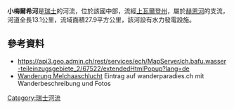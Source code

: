 {{Citecheck|time=now}}

{{Coord|46.83853|N|8.18410|E|display=title}}

'''小梅爾希河'''是[[瑞士|瑞士]]的河流，位於該國中部，流經[[上瓦爾登州|上瓦爾登州]]，屬於[[赫恩河|赫恩河]]的支流，河道全長13.1公里，流域面積27.9平方公里，該河設有水力發電設施。

==參考資料==
* https://api3.geo.admin.ch/rest/services/ech/MapServer/ch.bafu.wasser-teileinzugsgebiete_2/67522/extendedHtmlPopup?lang=de {{Wayback|url=https://api3.geo.admin.ch/rest/services/ech/MapServer/ch.bafu.wasser-teileinzugsgebiete_2/67522/extendedHtmlPopup?lang=de |date=20170813230702 }}
* [https://www.wanderparadies.ch/wandern/mittel/melchaaschlucht/ Wanderung Melchaaschlucht] {{Wayback|url=https://www.wanderparadies.ch/wandern/mittel/melchaaschlucht/ |date=20210121071131 }} Eintrag auf wanderparadies.ch mit Wanderbeschreibung und Fotos

{{Switzerland-geo-stub}}
[[Category:瑞士河流|Category:瑞士河流]]